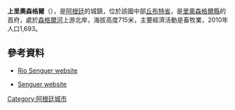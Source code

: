 {{Coord|45|1|S|70|49|W|display=title}}
'''上里奧森格爾'''（{{lang-es|Alto Río Senguer}}），是[[阿根廷|阿根廷]]的城鎮，位於該國中部[[丘布特省|丘布特省]]，是[[里奧森格爾縣|里奧森格爾縣]]的首府，處於[[森格爾河|森格爾河]]上游北岸，海拔高度715米，主要經濟活動是畜牧業，2010年人口1,693。

==參考資料==
*{{es icon}} [https://web.archive.org/web/20080126094103/http://www.riosenguer.gov.ar/ Rio Senguer website]
*{{es icon}} [https://web.archive.org/web/20080121194701/http://www.senguer.com.ar/ Senguer website]

{{Argentina-geo-stub}}
[[Category:阿根廷城市|Category:阿根廷城市]]